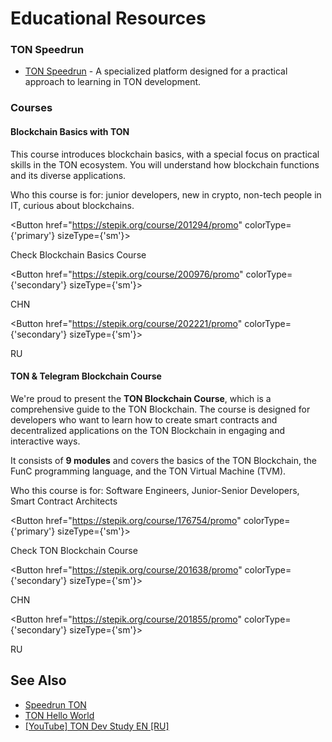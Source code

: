 
# Educational Resources

### TON Speedrun

- [TON Speedrun](https://tonspeedrun.com/) - A specialized platform designed for a practical approach to learning in TON development.

### Courses

#### Blockchain Basics with TON

This course introduces blockchain basics, with a special focus on practical skills in the TON ecosystem. You will understand how blockchain functions and its diverse applications.

Who this course is for: junior developers, new in crypto, non-tech people in IT, curious about blockchains.

<Button href="https://stepik.org/course/201294/promo" 
        colorType={'primary'} sizeType={'sm'}>

Check Blockchain Basics Course

</Button>

<Button href="https://stepik.org/course/200976/promo" 
        colorType={'secondary'} sizeType={'sm'}>

CHN

</Button>

<Button href="https://stepik.org/course/202221/promo" 
        colorType={'secondary'} sizeType={'sm'}>

RU

</Button>

#### TON & Telegram Blockchain Course

We're proud to present the **TON Blockchain Course**, which is a comprehensive guide to the TON Blockchain. The course is designed for developers who want to learn how to create smart contracts and decentralized applications on the TON Blockchain in engaging and interactive ways.

It consists of **9 modules** and covers the basics of the TON Blockchain, the FunC programming language, and the TON Virtual Machine (TVM).

Who this course is for: Software Engineers, Junior-Senior Developers, Smart Contract Architects

<Button href="https://stepik.org/course/176754/promo" 
        colorType={'primary'} sizeType={'sm'}>

Check TON Blockchain Course

</Button>

<Button href="https://stepik.org/course/201638/promo" 
        colorType={'secondary'} sizeType={'sm'}>

CHN

</Button>

<Button href="https://stepik.org/course/201855/promo" 
        colorType={'secondary'} sizeType={'sm'}>

RU

</Button>

## See Also

- [Speedrun TON](https://tonspeedrun.com/)
- [TON Hello World](https://tonhelloworld.com/01-wallet/)
- [[YouTube] TON Dev Study EN ](https://www.youtube.com/@TONDevStudy)[[RU]](https://www.youtube.com/results?search_query=tondevstudy)

